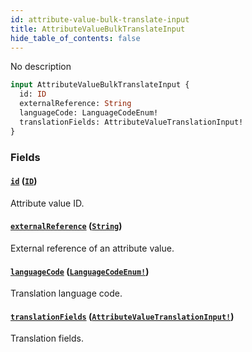 ```yaml
---
id: attribute-value-bulk-translate-input
title: AttributeValueBulkTranslateInput
hide_table_of_contents: false
---
```


No description

```graphql
input AttributeValueBulkTranslateInput {
  id: ID
  externalReference: String
  languageCode: LanguageCodeEnum!
  translationFields: AttributeValueTranslationInput!
}
```

### Fields

#### [`id`](#) ([`ID`](../../../developer/api-reference/scalars/id))

Attribute value ID.

#### [`externalReference`](#) ([`String`](../../../developer/api-reference/scalars/string))

External reference of an attribute value.

#### [`languageCode`](#) ([`LanguageCodeEnum!`](../../../developer/api-reference/enums/language-code-enum))

Translation language code.

#### [`translationFields`](#) ([`AttributeValueTranslationInput!`](../../../developer/api-reference/inputs/attribute-value-translation-input))

Translation fields.
